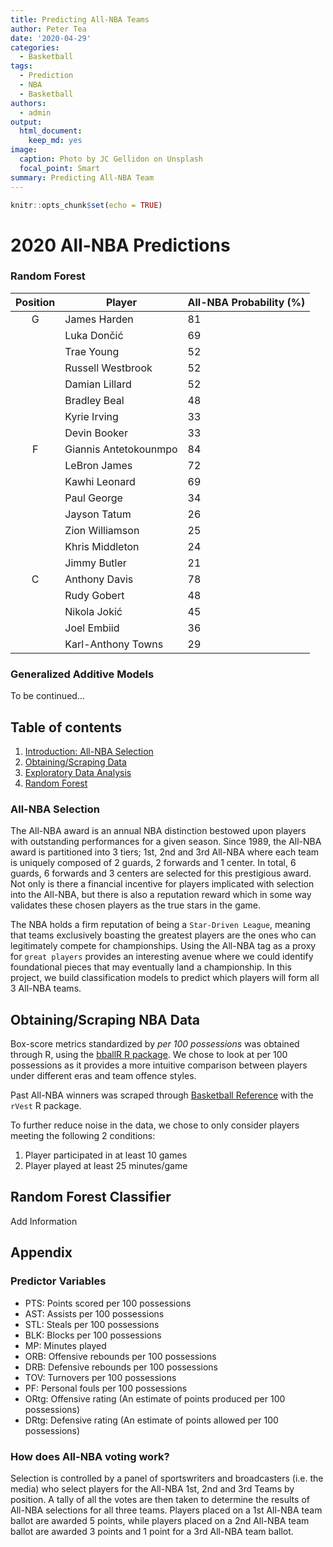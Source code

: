 ```yaml
---
title: Predicting All-NBA Teams
author: Peter Tea
date: '2020-04-29'
categories:
  - Basketball
tags:
  - Prediction
  - NBA
  - Basketball
authors:
  - admin
output:
  html_document:
    keep_md: yes
image:
  caption: Photo by JC Gellidon on Unsplash
  focal_point: Smart
summary: Predicting All-NBA Team
---
```


```r
knitr::opts_chunk$set(echo = TRUE)
```
# 2020 All-NBA Predictions

### Random Forest

| Position | Player                | All-NBA Probability (%) |
|:--------:|-----------------------|-----------------|
| G        | James Harden          | 81              |
|          | Luka Dončić           | 69              |
|          | Trae Young            | 52              |
|          | Russell Westbrook     | 52              |
|          | Damian Lillard        | 52              |
|          | Bradley Beal          | 48              |
|          | Kyrie Irving          | 33              |
|          | Devin Booker          | 33              |
| F        | Giannis Antetokounmpo | 84              |
|          | LeBron James          | 72              |
|          | Kawhi Leonard         | 69              |
|          | Paul George           | 34              |
|          | Jayson Tatum          | 26              |
|          | Zion Williamson       | 25              |
|          | Khris Middleton       | 24              |
|          | Jimmy Butler          | 21              |
| C        | Anthony Davis         | 78              |
|          | Rudy Gobert           | 48              |
|          | Nikola Jokić          | 45              |
|          | Joel Embiid           | 36              |
|          | Karl-Anthony Towns    | 29              |


### Generalized Additive Models

To be continued...

## Table of contents
1. [Introduction: All-NBA Selection](#introduction)
2. [Obtaining/Scraping Data](#data)
3. [Exploratory Data Analysis](#EDA)
4. [Random Forest](#rfc)



### All-NBA Selection <a name="introduction"></a>

The All-NBA award is an annual NBA distinction bestowed upon players with outstanding performances for a given season. Since 1989, the All-NBA award is partitioned into 3 tiers;
1st, 2nd and 3rd All-NBA where each team is uniquely composed of 2 guards, 2 forwards and 1 center. In total, 6 guards, 6 forwards and 3 centers are selected for this prestigious award. Not only is there a financial incentive for players implicated with selection into the All-NBA, but there is also a reputation reward which in some way validates these chosen players as the true stars in the game. 

The NBA holds a firm reputation of being a ``Star-Driven League``, meaning that teams exclusively boasting the greatest players are the ones who can legitimately compete for championships. Using the All-NBA tag as a proxy for ``great players`` provides an interesting avenue where we could identify foundational pieces that may eventually land a championship. In this project, we build classification models to predict which players will form all 3 All-NBA teams.







## Obtaining/Scraping NBA Data <a name="data"></a>

Box-score metrics standardized by *per 100 possessions* was obtained through R, using the [bballR R package](https://rdrr.io/github/bobbyingram/bballR/man/scrape_all_players.html).
We chose to look at per 100 possessions as it provides a more intuitive comparison between players under different eras and team offence styles. 

Past All-NBA winners was scraped through [Basketball Reference](https://www.basketball-reference.com/) with the ``rVest`` R package.

To further reduce noise in the data, we chose to only consider players meeting the following 2 conditions:

1. Player participated in at least 10 games
2. Player played at least 25 minutes/game


## Random Forest Classifier <a name="rfc"></a>

Add Information


## Appendix

### Predictor Variables

- PTS: Points scored per 100 possessions
- AST: Assists per 100 possessions
- STL: Steals per 100 possessions
- BLK: Blocks per 100 possessions
- MP: Minutes played
- ORB: Offensive rebounds per 100 possessions
- DRB: Defensive rebounds per 100 possessions
- TOV: Turnovers per 100 possessions
- PF: Personal fouls per 100 possessions
- ORtg: Offensive rating (An estimate of points produced per 100 possessions)
- DRtg: Defensive rating (An estimate of points allowed per 100 possessions)


### How does All-NBA voting work?
Selection is controlled by a panel of sportswriters and broadcasters (i.e. the media) who select players for the All-NBA 1st, 2nd and 3rd Teams by position. A tally of all the votes are then taken to determine the results of All-NBA selections for all three teams. Players placed on a 1st All-NBA team ballot are awarded 5 points, while players placed on a 2nd All-NBA team ballot are awarded 3 points and 1 point for a 3rd All-NBA team ballot.

